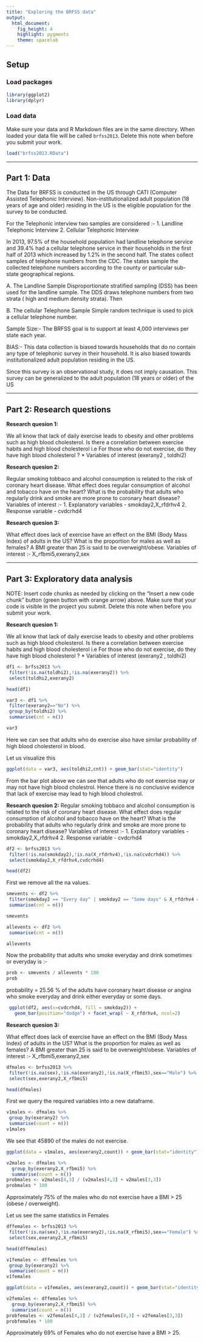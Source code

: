 ---
title: "Exploring the BRFSS data"
output: 
  html_document: 
    fig_height: 4
    highlight: pygments
    theme: spacelab
---

## Setup

### Load packages

```{r load-packages, message = FALSE}
library(ggplot2)
library(dplyr)
```

### Load data

Make sure your data and R Markdown files are in the same directory. When loaded
your data file will be called `brfss2013`. Delete this note when before you submit 
your work. 

```{r load-data}
load("brfss2013.RData")
```



* * *

## Part 1: Data
The Data for BRFSS is conducted in the US through CATI (Computer Assisted Telephonic Interview). Non-institutionalized adult
population (18 years of age and older) residing in the US is the eligible population for the survey to be conducted. 

For the Telephonic interview two samples are considered :- 
1. Landline Telephonic Interview
2. Cellular Telephonic Interview

In 2013, 97.5% of the household population had landline telephone service and 39.4% had a cellular telephone service in their households in the first half of 2013 which increased by 1.2% in the second half.
The states collect samples of telephone numbers from the CDC. The states sample the collected telephone numbers according to the county or particular sub-state geographical regions.

A. The Landline Sample
Disproportionate stratified sampling (DSS) has been used for the landline sample. The DDS draws telephone numbers from two strata ( high and medium density strata). Then 

B. The cellular Telephone Sample
Simple random technique is used to pick a cellular telephone number.

Sample Size:-
The BRFSS goal is to support at least 4,000 interviews per state each year.

BIAS:- 
This data collection is biased towards households that do no contain any type of telephonic survey in their household. It is also biased towards institutionalized adult population residing in the US.

Since this survey is an observational study, it does not imply causation.
This survey can be generalized to the adult population (18 years or older) of the US

* * *

## Part 2: Research questions

**Research quesion 1:**

We all know that lack of daily exercise leads to obesity and other problems such as high blood cholesterol. Is there a correlation between exercise habits and high blood cholesterol i.e For those who do not exercise, do they have high blood cholesterol ?
* Variables of interest (exerany2 , toldhi2)


**Research quesion 2:**

 Regular smoking tobbaco and alcohol consumption is related to the risk of coronary heart disease. What effect does regular consumption of alcohol and tobacco have on the heart? What is the probability that adults who regularly drink and smoke are more prone to coronary heart disease? 
 Variables of interest :- 1. Explanatory variables - smokday2,X_rfdrhv4 2. Response variable - cvdcrhd4
 
**Research quesion 3:**

What effect does lack of exercise have an effect on the BMI (Body Mass Index) of adults in the US? What is the proportion for males as well as females? A BMI greater than 25 is said to be overweight/obese.
Variables of interest :- X_rfbmi5,exerany2,sex

* * *

## Part 3: Exploratory data analysis

NOTE: Insert code chunks as needed by clicking on the "Insert a new code chunk" 
button (green button with orange arrow) above. Make sure that your code is visible
in the project you submit. Delete this note when before you submit your work.

**Research quesion 1:**

We all know that lack of daily exercise leads to obesity and other problems such as high blood cholesterol. Is there a correlation between exercise habits and high blood cholesterol i.e For those who do not exercise, do they have high blood cholesterol ?
* Variables of interest (exerany2 , toldhi2)
```{r}
df1 <- brfss2013 %>%
 filter(!is.na(toldhi2),!is.na(exerany2)) %>%
 select(toldhi2,exerany2)

head(df1)
```

```{r}
var3 <- df1 %>%
 filter(exerany2=="No") %>%
 group_by(toldhi2) %>%
 summarise(cnt = n())

var3
```
Here we can see that adults who do exercise also have similar probability of high blood cholesterol in blood.

Let us visualize this
```{r}
ggplot(data = var3, aes(toldhi2,cnt)) + geom_bar(stat="identity")

```

From the bar plot above we can see that adults who do not exercise may or may not have high blood cholestrol. Hence there is no conclusive evidence that lack of exercise may lead to high blood cholestrol.


**Research quesion 2:**
Regular smoking tobbaco and alcohol consumption is related to the risk of coronary heart disease. What effect does regular consumption of alcohol and tobacco have on the heart? What is the probability that adults who regularly drink and smoke are more prone to coronary heart disease?
  Variables of interest :- 
  1. Explanatory variables - smokday2,X_rfdrhv4
  2. Response variable - cvdcrhd4
```{r}
df2 <- brfss2013 %>%
 filter(!is.na(smokday2),!is.na(X_rfdrhv4),!is.na(cvdcrhd4)) %>%
 select(smokday2,X_rfdrhv4,cvdcrhd4)

head(df2)
```
First we remove all the na values.

```{r}
smevents <- df2 %>%
 filter(smokday2 == "Every day" | smokday2 == "Some days" & X_rfdrhv4 == "Yes" & cvdcrhd4 == "Yes")%>%
 summarise(cnt = n())

smevents


```

```{r}
allevents <- df2 %>%
 summarise(cnt = n())

allevents
```
Now the probability that adults who smoke everyday and drink sometimes or everyday is :- 

```{r}
prob <- smevents / allevents * 100
prob
```
probability = 25.56 % of the adults have coronary heart disease or angina who smoke everyday and drink either everyday or some days.
```{r}
 ggplot(df2, aes(x=cvdcrhd4, fill = smokday2)) +
   geom_bar(position="dodge") + facet_wrap( ~ X_rfdrhv4, ncol=2) 
```



**Research quesion 3:**

What effect does lack of exercise have an effect on the BMI (Body Mass Index) of adults in the US? What is the proportion for males as well as females? A BMI greater than 25 is said to be overweight/obese.
Variables of interest :- X_rfbmi5,exerany2,sex

```{r}
dfmales <- brfss2013 %>%
 filter(!is.na(sex),!is.na(exerany2),!is.na(X_rfbmi5),sex=="Male") %>%
 select(sex,exerany2,X_rfbmi5)

head(dfmales)
```
First we query the required variables into a new dataframe.

```{r}
v1males <- dfmales %>%
 group_by(exerany2) %>%
 summarise(count = n())
v1males
```

We see that 45890 of the males do not exercise.
```{r}
ggplot(data = v1males, aes(exerany2,count)) + geom_bar(stat="identity")
```
```{r}
v2males <- dfmales %>%
  group_by(exerany2,X_rfbmi5) %>%
  summarise(count = n())
probmales <- v2males[4,3] / (v2males[4,3] + v2males[3,3])
probmales * 100
```

Approximately 75% of the males who do not exercise have a BMI > 25 (obese / overweight).

Let us see the same statistics in Females

```{r}
dffemales <- brfss2013 %>%
 filter(!is.na(sex),!is.na(exerany2),!is.na(X_rfbmi5),sex=="Female") %>%
 select(sex,exerany2,X_rfbmi5)

head(dffemales)
```
```{r}
v1females <- dffemales %>%
 group_by(exerany2) %>%
 summarise(count = n())
v1females
```
```{r}
ggplot(data = v1females, aes(exerany2,count)) + geom_bar(stat="identity")
```

```{r}
v2females <- dffemales %>%
  group_by(exerany2,X_rfbmi5) %>%
  summarise(count = n())
probfemales <- v2females[4,3] / (v2females[4,3] + v2females[3,3])
probfemales * 100
```

Approximately 69% of Females who do not exercise have a BMI > 25.
